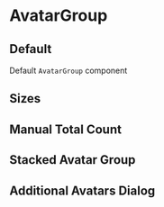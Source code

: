

<Meta title="Display/AvatarGroup" component={AvatarGroup} />

# AvatarGroup

<Description component={AvatarGroup} />
<ArgsTable of={AvatarGroup} />

## Default

Default `AvatarGroup` component

<Canvas withToolbar>
  <Story name="Default" story={stories.Default} />
</Canvas>

## Sizes

<Canvas withToolbar>
  <Story name="Sizes" story={stories.Sizes} />
</Canvas>

## Manual Total Count

<Canvas withToolbar>
  <Story name="Manual Total Count" story={stories.ManualTotal} />
</Canvas>

## Stacked Avatar Group

<Canvas withToolbar>
  <Story name="StackedAvatarGroup" story={stories.StackedAvatarGroup} />
</Canvas>

## Additional Avatars Dialog

<Canvas withToolbar>
  <Story name="AdditionalAvatarsDialog" story={stories.AdditionalAvatarsDialog} />
</Canvas>
